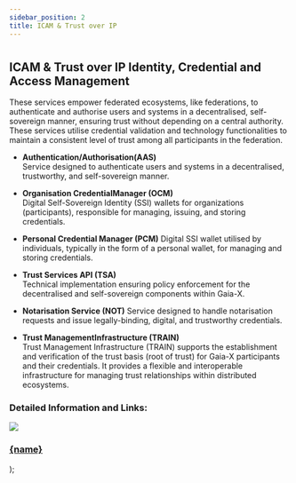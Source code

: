 ```yaml
---
sidebar_position: 2
title: ICAM & Trust over IP
---
```


#

## ICAM & Trust over IP Identity, Credential and Access Management

These services empower federated ecosystems, like federations, to authenticate and authorise users and systems in a decentralised, self-sovereign manner, ensuring trust without depending on a central authority. These services utilise credential validation and technology functionalities to maintain a consistent level of trust among all participants in the federation.

- **Authentication/Authorisation(AAS)** <br />
  Service designed to authenticate users and systems in a decentralised, trustworthy, and self-sovereign manner.

- **Organisation CredentialManager (OCM)** <br/>
  Digital Self-Sovereign Identity (SSI) wallets for organizations (participants), responsible for managing, issuing, and storing credentials.

- **Personal Credential Manager (PCM)**
  Digital SSI wallet utilised by individuals, typically in the form of a personal wallet, for managing and storing credentials.  

- **Trust Services API (TSA)** <br />
  Technical implementation ensuring policy enforcement for the decentralised and self-sovereign components within Gaia-X.

- **Notarisation Service (NOT)**
  Service designed to handle notarisation requests and issue legally-binding, digital, and trustworthy credentials.

- **Trust ManagementInfrastructure (TRAIN)** <br/>
  Trust Management Infrastructure (TRAIN) supports the establishment and verification of the trust basis (root of trust) for Gaia-X participants and their credentials. It provides a flexible and interoperable infrastructure for managing trust relationships within distributed ecosystems.

### Detailed Information and Links:

  <a class="box-container" href={href}>
    <img src={img} />
    <h3>{name}</h3>
  </a>
);

<div class="img-container">
  <Box
    name="Authentication/ Authorisation(AAS)"
    img="/img/icam_1.png"
    href="./Authentication"
  />
  <Box
    name="Organisation CredentialManager (OCM)"
    img="/img/icam_2.png"
    href="./organisation-credential"
  />
  <Box
    name="Personal CredentialManager (PCM)"
    img="/img/icam_3.png"
    href="./personal-credential"
  />
  <Box name="Trust Services API (TSA)" img="/img/icam_4.png" href="./trust-service" />
  <Box name="Notarisation Service (NOT)" img="/img/icam_5.png" href="./notarisation" />
  <Box name="Trust Management Infrastructure (TRAIN)" img="" href="./trust-management" />
</div>
